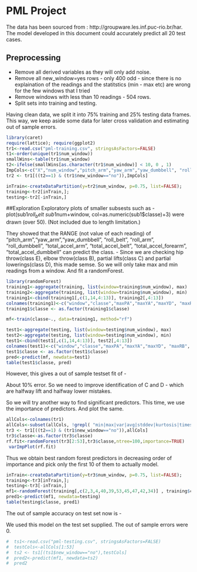 PML Project
========================================================

The data has been sourced from : http://groupware.les.inf.puc-rio.br/har.
The model developed in this document could accurately predict all 20 test cases.

## Preprocessing
- Remove all derived variables as they will only add noise.
- Remove all new_window=yes rows - only 400 odd - since there is no explaination of the readings and the statitstics (min - max etc) are wrong for the few windows that I tried
- Remove windows with less than 10 readings - 504 rows.
- Split sets into training and testing.

Having clean data, we split it into 75% training and 25% testing data frames. This way, we keep aside some data for later cross validation and estimating out of sample errors.


```r
library(caret)
require(lattice); require(ggplot2)
tr1<-read.csv("pml-training.csv", stringsAsFactors=FALSE)
t1<-order(unique(tr1$num_window))
smallWins<-table(tr1$num_window)
t2<-ifelse(smallWins[as.character(tr1$num_window)] < 10, 0 , 1)
ImpCols<-c("X","num_window","pitch_arm","yaw_arm","yaw_dumbbell", "roll_belt", "roll_arm", "roll_dumbbell", "total_accel_arm", "total_accel_belt", "total_accel_forearm", "total_accel_dumbbell","classe")
tr2 <- tr1[((t2==1) & (tr1$new_window=="no")),ImpCols]

inTrain<-createDataPartition(y=tr2$num_window, p=0.75, list=FALSE);
training<-tr2[inTrain,]; 
testing<-tr2[-inTrain,]

```
##Exploration
Exploratory plots of smaller subsests such as
- plot(sub1$roll_belt~sub1$num+window, col=as.numeric(sub1$classe)+3)
were drawn (over 50). (Not included due to length limitation.)

They showed that the RANGE (not value of each reading) of "pitch_arm","yaw_arm","yaw_dumbbell", "roll_belt", "roll_arm", "roll_dumbbell", "total_accel_arm", "total_accel_belt", "total_accel_forearm", "total_accel_dumbbell" can predict the class.
- Since we are checking hip throw(class E), elbow throw(class B), partial lifts(class C) and partial lowerings(class D), this made semse. So we will only take max and min readings from a window. And fit a randomForest.

```r
library(randomForest)
training1<-aggregate(training, list(window=training$num_window), max)
training2<-aggregate(training, list(window=training$num_window), min)
training1<-cbind(training1[,c(1,14,4:13)], training2[,4:13])
colnames(training1)<-c("window","classe","maxPA","maxYA","maxYD", "maxRB", "maxRA", "maxRD", "maxAA", "maxAB", "maxAF", "maxAD","minPA","minYA","minYD", "minRB", "minRA", "minRD", "minAA", "minAB", "minAF", "minAD")
training1$classe <- as.factor(training1$classe)

mf<-train(classe~., data=training1, method="rf")

test1<-aggregate(testing, list(window=testing$num_window), max)
test2<-aggregate(testing, list(window=testing$num_window), min)
test1<-cbind(test1[,c(1,14,4:13)], test2[,4:13])
colnames(test1)<-c("window","classe","maxPA","maxYA","maxYD", "maxRB", "maxRA", "maxRD", "maxAA", "maxAB", "maxAF", "maxAD","minPA","minYA","minYD", "minRB", "minRA", "minRD", "minAA", "minAB", "minAF", "minAD")
test1$classe <- as.factor(test1$classe)
pred<-predict(mf, newdata=test1)
table(test1$classe, pred)
```
However, this gives a out of sample testset fit of - 

  About 10% error.
  So we need to improve identification of C and D - which are halfway lift and halfway lower mistakes.
  
  So we will try another way to find significant predictors. This time, we use the importance of predictors. And plot the same.
  
``` r
allCols<-colnames(tr1)
allCols<-subset(allCols, !grepl( "min|max|var|avg|stddev|kurtosis|timestamp|X|user_name|new_window|skewness|amplitude",allCols))
tr3 <- tr1[((t2==1) & (tr1$new_window=="no")),allCols]
tr3$classe<-as.factor(tr3$classe)
rf.fit<-randomForest(tr3[2:53],tr3$classe,ntree=100,importance=TRUE)
 varImpPlot(rf.fit)
```
Thus we obtain best random forest predictors in decreasing order of importance and pick only the first 10 of them to actually model.
``` r
inTrain<-createDataPartition(y=tr3$num_window, p=0.75, list=FALSE);
training<-tr3[inTrain,]; 
testing<-tr3[-inTrain,]
mf1<-randomForest(training[,c(2,3,4,40,39,53,45,47,42,34)] , training$classe, data=training, nTree=100, method="rf")
pred1<-predict(mf1, newdata=testing)
table(testing$classe, pred1)
```

The out of sample accuracy on test set now is -

 
We used this model on the test set supplied. The out of sample errors were 0.
``` r
#  ts1<-read.csv("pml-testing.csv", stringsAsFactors=FALSE)
#  testCols<-allCols[1:53]
#  ts2 <- ts1[(ts1$new_window=="no"),testCols]
#  pred2<-predict(mf1, newdata=ts2)
#  pred2
```

